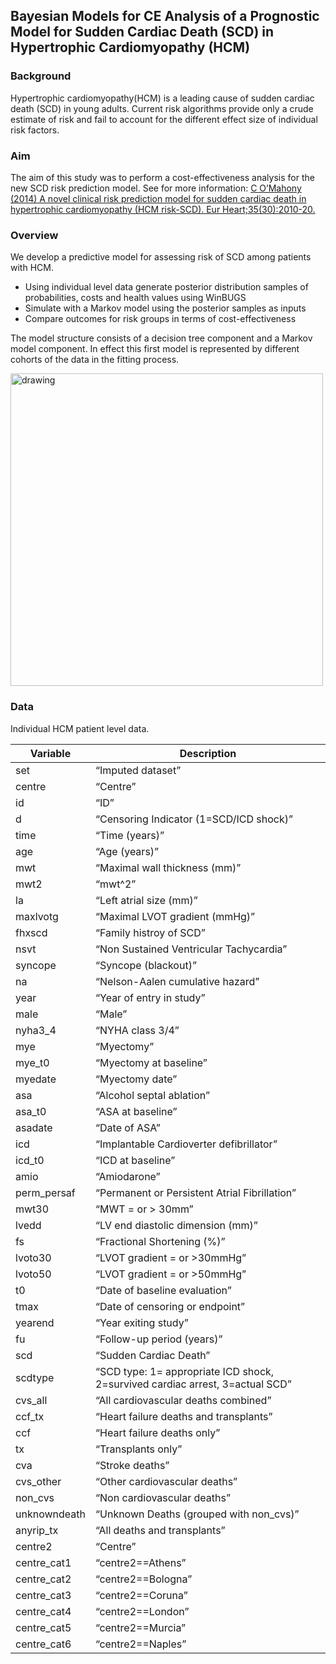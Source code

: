 ## Bayesian Models for CE Analysis of a Prognostic Model for Sudden Cardiac Death (SCD) in Hypertrophic Cardiomyopathy (HCM)

### Background

Hypertrophic cardiomyopathy(HCM) is a leading cause of sudden cardiac death (SCD) in young adults. Current risk algorithms provide only a crude estimate of risk and fail to account for the different effect size of individual risk factors.

### Aim

The aim of this study was to perform a cost-effectiveness analysis for the new SCD risk prediction model. See for more information: [C O'Mahony (2014) A novel clinical risk prediction model for sudden cardiac death in hypertrophic cardiomyopathy (HCM risk-SCD). Eur Heart;35(30):2010-20.](https://pubmed.ncbi.nlm.nih.gov/24126876/)

### Overview

We develop a predictive model for assessing risk of SCD among patients with HCM.

-   Using individual level data generate posterior distribution samples of probabilities, costs and health values using WinBUGS
-   Simulate with a Markov model using the posterior samples as inputs
-   Compare outcomes for risk groups in terms of cost-effectiveness

The model structure consists of a decision tree component and a Markov model component. In effect this first model is represented by different cohorts of the data in the fitting process.

<img src="images/model_diagram.png" alt="drawing" width="500"/>

### Data

Individual HCM patient level data.

| Variable     | Description                                                                  |
---------------|-------------------------------------------------------------------------------
| set          | "Imputed dataset"                                                            |
| centre       | "Centre"                                                                     |
| id           | "ID"                                                                         |
| d            | "Censoring Indicator (1=SCD/ICD shock)"                                      |
| time         | "Time (years)"                                                               |
| age          | "Age (years)"                                                                |
| mwt          | "Maximal wall thickness (mm)"                                                |
| mwt2         | "mwt^2"                                                                      |
| la           | "Left atrial size (mm)"                                                      |
| maxlvotg     | "Maximal LVOT gradient (mmHg)"                                               |
| fhxscd       | "Family histroy of SCD"                                                      |
| nsvt         | "Non Sustained Ventricular Tachycardia"                                      |
| syncope      | "Syncope (blackout)"                                                         |
| na           | "Nelson-Aalen cumulative hazard"                                             |
| year         | "Year of entry in study"                                                     |
| male         | "Male"                                                                       |
| nyha3_4      | "NYHA class 3/4"                                                             |
| mye          | "Myectomy"                                                                   |
| mye_t0       | "Myectomy at baseline"                                                       |
| myedate      | "Myectomy date"                                                              |
| asa          | "Alcohol septal ablation"                                                    |
| asa_t0       | "ASA at baseline"                                                            |
| asadate      | "Date of ASA"                                                                |
| icd          | "Implantable Cardioverter defibrillator"                                     |
| icd_t0       | "ICD at baseline"                                                            |
| amio         | "Amiodarone"                                                                 |
| perm_persaf  | "Permanent or Persistent Atrial Fibrillation"                                |
| mwt30        | "MWT = or > 30mm"                                                            |
| lvedd        | "LV end diastolic dimension (mm)"                                            |
| fs           | "Fractional Shortening (%)"                                                  |
| lvoto30      | "LVOT gradient = or >30mmHg"                                                 |
| lvoto50      | "LVOT gradient = or >50mmHg"                                                 |
| t0           | "Date of baseline evaluation"                                                |
| tmax         | "Date of censoring or endpoint"                                              |
| yearend      | "Year exiting study"                                                         |
| fu           | "Follow-up period (years)"                                                   |
| scd          | "Sudden Cardiac Death"                                                       |
| scdtype      | "SCD type: 1= appropriate ICD shock, 2=survived cardiac arrest, 3=actual SCD"|
| cvs_all      | "All cardiovascular deaths combined"                                         |
| ccf_tx       | "Heart failure deaths and transplants"                                       |
| ccf          | "Heart failure deaths only"                                                  |
| tx           | "Transplants only"                                                           |
| cva          | "Stroke deaths"                                                              |
| cvs_other    | "Other cardiovascular deaths"                                                |
| non_cvs      | "Non cardiovascular deaths"                                                  |
| unknowndeath | "Unknown Deaths (grouped with non_cvs)"                                      |
| anyrip_tx    | "All deaths and transplants"                                                 |
| centre2      | "Centre"                                                                     |
| centre_cat1  | "centre2==Athens"                                                            |
| centre_cat2  | "centre2==Bologna"                                                           |
| centre_cat3  | "centre2==Coruna"                                                            |
| centre_cat4  | "centre2==London"                                                            |
| centre_cat5  | "centre2==Murcia"                                                            
| centre_cat6  | "centre2==Naples"   
